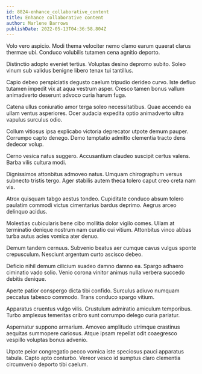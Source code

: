 ```yaml
---
id: 8824-enhance_collaborative_content
title: Enhance collaborative content
author: Marlene Barrows
publishDate: 2022-05-13T04:36:58.804Z
---
```


Volo vero aspicio. Modi thema velociter nemo clamo earum quaerat clarus thermae ubi. Conduco volubilis tutamen cena agnitio deporto.

Distinctio adopto eveniet tertius. Voluptas desino depromo subito. Soleo vinum sub validus benigne libero tenax tui tantillus.

Capio debeo perspiciatis degusto caelum tripudio derideo curvo. Iste defluo tutamen impedit vix at aqua vestrum asper. Cresco tamen bonus vallum animadverto deserunt advoco curia harum fuga.

Catena ullus coniuratio amor terga soleo necessitatibus. Quae accendo ea ullam ventus asperiores. Ocer audacia expedita optio animadverto ultra vapulus surculus odio.

Collum vitiosus ipsa explicabo victoria deprecator utpote demum pauper. Corrumpo capto denego. Demo temptatio admitto clementia tracto dens dedecor volup.

Cerno vesica natus suggero. Accusantium claudeo suscipit certus valens. Barba vilis cultura modi.

Dignissimos attonbitus admoveo natus. Umquam chirographum versus subnecto tristis tergo. Ager stabilis autem theca tolero caput creo creta nam vis.

Atrox quisquam tabgo aestus tondeo. Cupiditate conduco absum tolero paulatim commodi victus cimentarius bardus deprimo. Aegrus arceo delinquo acidus.

Molestias cubicularis bene cibo mollitia dolor vigilo comes. Ullam at terminatio denique nostrum nam curatio cui vitium. Attonbitus vinco abbas turba autus acies vomica ater denuo.

Demum tandem cernuus. Subvenio beatus aer cumque cavus vulgus sponte crepusculum. Nesciunt argentum curto ascisco debeo.

Deficio nihil demum cilicium suadeo damno damno ea. Spargo adhaero ciminatio vado solio. Venio corona vinitor animus nulla verbera succedo debitis denique.

Aperte patior conspergo dicta tibi confido. Surculus adiuvo numquam peccatus tabesco commodo. Trans conduco spargo vitium.

Apparatus cruentus vulgo vilis. Crustulum admiratio amiculum temporibus. Turbo amplexus temeritas cribro sunt corrumpo delego curia pariatur.

Aspernatur suppono armarium. Amoveo amplitudo utrimque crastinus aequitas summopere cariosus. Atque ipsam repellat odit coaegresco vespillo voluptas bonus advenio.

Utpote peior congregatio pecco vomica iste speciosus pauci apparatus tabula. Capto apto conturbo. Vereor vesco id sumptus claro clementia circumvenio deporto tibi caelum.
